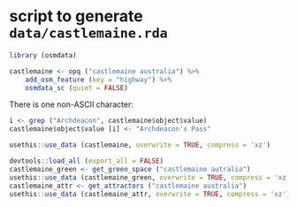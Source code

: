 # script to generate `data/castlemaine.rda` 

```r
library (osmdata)
```
```r
castlemaine <- opq ("castlemaine australia") %>%
    add_osm_feature (key = "highway") %>%
    osmdata_sc (quiet = FALSE)
```
There is one non-ASCII character:
```r
i <- grep ("Archdeacon", castlemaine$object$value)
castlemaine$object$value [i] <- "Archdeacon's Pass"
```

```r
usethis::use_data (castlemaine, overwrite = TRUE, compress = 'xz')
```

```r
devtools::load_all (export_all = FALSE)
castlemaine_green <- get_green_space ("castlemaine autralia")
usethis::use_data (castlemaine_green, overwrite = TRUE, compress = 'xz')
castlemaine_attr <- get_attractors ("castlemaine australia")
usethis::use_data (castlemaine_attr, overwrite = TRUE, compress = 'xz')
```

